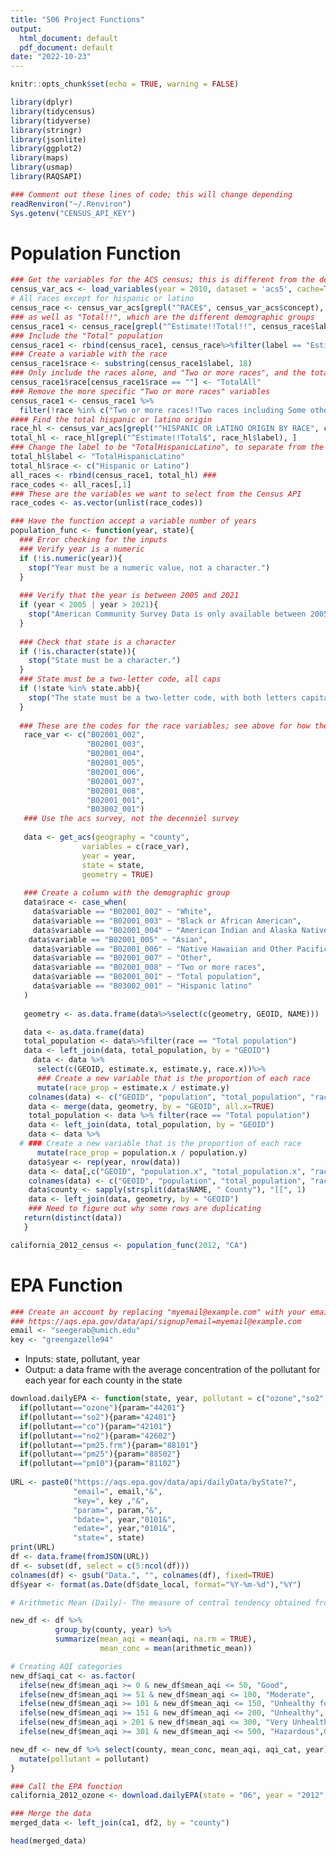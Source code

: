 ```yaml
---
title: "506 Project Functions"
output:
  html_document: default
  pdf_document: default
date: "2022-10-23"
---
```


```r
knitr::opts_chunk$set(echo = TRUE, warning = FALSE)
```

```r
library(dplyr)
library(tidycensus)
library(tidyverse)
library(stringr)
library(jsonlite)
library(ggplot2) 
library(maps)
library(usmap)
library(RAQSAPI)
```

```r
### Comment out these lines of code; this will change depending 
readRenviron("~/.Renviron")
Sys.getenv("CENSUS_API_KEY")
```

# Population Function

```r
### Get the variables for the ACS census; this is different from the decenniel data
census_var_acs <- load_variables(year = 2010, dataset = 'acs5', cache=T)
# All races except for hispanic or latino
census_race <- census_var_acs[grepl("^RACE$", census_var_acs$concept), ]
### as well as "Total!!", which are the different demographic groups
census_race1 <- census_race[grepl("^Estimate!!Total!!", census_race$label), ]
### Include the "Total" population
census_race1 <- rbind(census_race1, census_race%>%filter(label == "Estimate!!Total")) ###
### Create a variable with the race
census_race1$race <- substring(census_race1$label, 18)
### Only include the races alone, and "Two or more races", and the total
census_race1$race[census_race1$race == ""] <- "TotalAll"
### Remove the more specific "Two or more races" variables
census_race1 <- census_race1 %>%
  filter(!race %in% c("Two or more races!!Two races including Some other race", "Two or more races!!Two races excluding Some other race, and three or more races"))
#### Find the total hispanic or latino origin
race_hl <- census_var_acs[grepl("^HISPANIC OR LATINO ORIGIN BY RACE", census_var_acs$concept), ]
total_hl <- race_hl[grepl("^Estimate!!Total$", race_hl$label), ]
### Change the label to be "TotalHispanicLatino", to separate from the total population
total_hl$label <- "TotalHispanicLatino"
total_hl$race <- c("Hispanic or Latino")
all_races <- rbind(census_race1, total_hl) ### 
race_codes <- all_races[,1]
### These are the variables we want to select from the Census API 
race_codes <- as.vector(unlist(race_codes))
```


```r
### Have the function accept a variable number of years
population_func <- function(year, state){
  ### Error checking for the inputs 
  ### Verify year is a numeric
  if (!is.numeric(year)){
    stop("Year must be a numeric value, not a character.")
  }
  
  ### Verify that the year is between 2005 and 2021
  if (year < 2005 | year > 2021){
    stop("American Community Survey Data is only available between 2005 and 2020.")
  }
  
  ### Check that state is a character
  if (!is.character(state)){
    stop("State must be a character.")
  }
  ### State must be a two-letter code, all caps
  if (!state %in% state.abb){
    stop("The state must be a two-letter code, with both letters capitalized.")
  }
  
  ### These are the codes for the race variables; see above for how they were extracted from all variables
   race_var <- c("B02001_002",
                 "B02001_003",
                 "B02001_004",
                 "B02001_005",
                 "B02001_006",
                 "B02001_007",
                 "B02001_008",
                 "B02001_001",
                 "B03002_001")
   ### Use the acs survey, not the decenniel survey
   
   data <- get_acs(geography = "county", 
                variables = c(race_var), 
                year = year, 
                state = state,
                geometry = TRUE)
 
   ### Create a column with the demographic group
   data$race <- case_when(
     data$variable == "B02001_002" ~ "White",
     data$variable == "B02001_003" ~ "Black or African American",
     data$variable == "B02001_004" ~ "American Indian and Alaska Native",
    data$variable == "B02001_005" ~ "Asian",
     data$variable == "B02001_006" ~ "Native Hawaiian and Other Pacific Islander",
     data$variable == "B02001_007" ~ "Other",
     data$variable == "B02001_008" ~ "Two or more races",
     data$variable == "B02001_001" ~ "Total population",
     data$variable == "B03002_001" ~ "Hispanic latino"
   )
   
   geometry <- as.data.frame(data%>%select(c(geometry, GEOID, NAME)))

   data <- as.data.frame(data)
   total_population <- data%>%filter(race == "Total population")
   data <- left_join(data, total_population, by = "GEOID")
     data <- data %>%
      select(c(GEOID, estimate.x, estimate.y, race.x))%>%
      ### Create a new variable that is the proportion of each race
      mutate(race_prop = estimate.x / estimate.y)
    colnames(data) <- c("GEOID", "population", "total_population", "race", "race_proportion")
    data <- merge(data, geometry, by = "GEOID", all.x=TRUE)
    total_population <- data %>% filter(race == "Total population")
    data <- left_join(data, total_population, by = "GEOID")
    data <- data %>% 
  # ### Create a new variable that is the proportion of each race
      mutate(race_prop = population.x / population.y)
    data$year <- rep(year, nrow(data)) 
    data <- data[,c("GEOID", "population.x", "total_population.x", "race.x", "race_proportion.x", "NAME.x", "year")] # take out geometry.x
    colnames(data) <- c("GEOID", "population", "total_population", "race", "race_proportion", "NAME", "year")
    data$county <- sapply(strsplit(data$NAME, " County"), "[[", 1)
    data <- left_join(data, geometry, by = "GEOID")
    ### Need to figure out why some rows are duplicating
   return(distinct(data))
   }

```

```r
california_2012_census <- population_func(2012, "CA")
```

# EPA Function

```r
### Create an account by replacing "myemail@example.com" with your email:
### https://aqs.epa.gov/data/api/signup?email=myemail@example.com
email <- "seegerab@umich.edu"
key <- "greengazelle94"
```


- Inputs: state, pollutant, year
- Output: a data frame with the average concentration of the pollutant for each year for each county in the state 

```r
download.dailyEPA <- function(state, year, pollutant = c("ozone","so2","co","no2","pm25.frm","pm25","pm10")){
  if(pollutant=="ozone"){param="44201"}
  if(pollutant=="so2"){param="42401"}
  if(pollutant=="co"){param="42101"}
  if(pollutant=="no2"){param="42602"}
  if(pollutant=="pm25.frm"){param="88101"}
  if(pollutant=="pm25"){param="88502"}
  if(pollutant=="pm10"){param="81102"}
  
URL <- paste0("https://aqs.epa.gov/data/api/dailyData/byState?",
              "email=", email,"&",
              "key=", key ,"&", 
              "param=", param,"&", 
              "bdate=", year,"0101&",
              "edate=", year,"0101&",
              "state=", state)
print(URL)
df <- data.frame(fromJSON(URL))
df <- subset(df, select = c(5:ncol(df)))
colnames(df) <- gsub("Data.", "", colnames(df), fixed=TRUE)
df$year <- format(as.Date(df$date_local, format="%Y-%m-%d"),"%Y")

# Arithmetic Mean (Daily)- The measure of central tendency obtained from the sum of the observed pollutant data values in the daily data set divided by the number of values that comprise the sum for the daily data set. 

new_df <- df %>% 
          group_by(county, year) %>% 
          summarize(mean_aqi = mean(aqi, na.rm = TRUE),
                    mean_conc = mean(arithmetic_mean))

# Creating AQI categories
new_df$aqi_cat <- as.factor(
  ifelse(new_df$mean_aqi >= 0 & new_df$mean_aqi <= 50, "Good",
  ifelse(new_df$mean_aqi >= 51 & new_df$mean_aqi <= 100, "Moderate", 
  ifelse(new_df$mean_aqi >= 101 & new_df$mean_aqi <= 150, "Unhealthy for Sensitive Groups", 
  ifelse(new_df$mean_aqi >= 151 & new_df$mean_aqi <= 200, "Unhealthy", 
  ifelse(new_df$mean_aqi > 201 & new_df$mean_aqi <= 300, "Very Unhealthy", 
  ifelse(new_df$mean_aqi >= 301 & new_df$mean_aqi <= 500, "Hazardous",0)))))))

new_df <- new_df %>% select(county, mean_conc, mean_aqi, aqi_cat, year)%>%
  mutate(pollutant = pollutant)
}
```

```r
### Call the EPA function 
california_2012_ozone <- download.dailyEPA(state = "06", year = "2012", pollutant = "ozone")
```

```r
### Merge the data
merged_data <- left_join(ca1, df2, by = "county")
```

```r
head(merged_data)
```


 